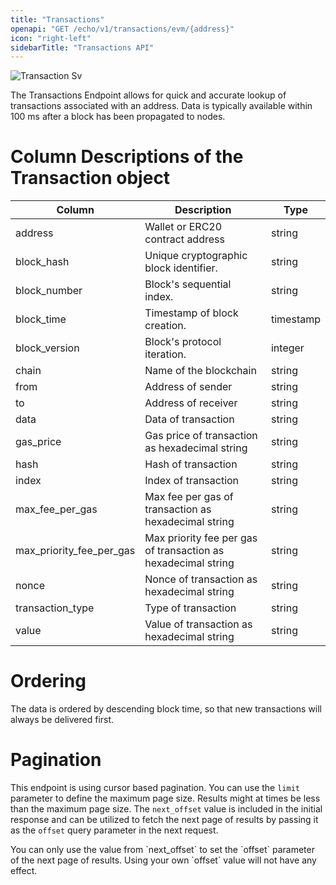 ```yaml
---
title: "Transactions"
openapi: "GET /echo/v1/transactions/evm/{address}"
icon: "right-left"
sidebarTitle: "Transactions API"
---
```


<Frame>
  <img
    src="/images/evm/transaction.svg"
    alt="Transaction Sv"
    title="Transaction Sv"
    style={{ width:"100%" }}
    className="mx-auto"
  />
</Frame>

The Transactions Endpoint allows for quick and accurate lookup of transactions associated with an address. Data is typically available within 100 ms after a block has been propagated to nodes.

# Column Descriptions of the Transaction object

| Column                   | Description                                                   | Type      |
| ------------------------ | ------------------------------------------------------------- | --------- |
| address                  | Wallet or ERC20 contract address                              | string    |
| block_hash               | Unique cryptographic block identifier.                        | string    |
| block_number             | Block's sequential index.                                     | string    |
| block_time               | Timestamp of block creation.                                  | timestamp |
| block_version            | Block's protocol iteration.                                   | integer   |
| chain                    | Name of the blockchain                                        | string    |
| from                     | Address of sender                                             | string    |
| to                       | Address of receiver                                           | string    |
| data                     | Data of transaction                                           | string    |
| gas_price                | Gas price of transaction as hexadecimal string                | string    |
| hash                     | Hash of transaction                                           | string    |
| index                    | Index of transaction                                          | string    |
| max_fee_per_gas          | Max fee per gas of transaction as hexadecimal string          | string    |
| max_priority_fee_per_gas | Max priority fee per gas of transaction as hexadecimal string | string    |
| nonce                    | Nonce of transaction as hexadecimal string                    | string    |
| transaction_type         | Type of transaction                                           | string    |
| value                    | Value of transaction as hexadecimal string                    | string    |

# Ordering

The data is ordered by descending block time, so that new transactions will always be delivered first.

# Pagination

This endpoint is using cursor based pagination. You can use the `limit` parameter to define the maximum page size.
Results might at times be less than the maximum page size.
The `next_offset` value is included in the initial response and can be utilized to fetch the next page of results by passing it as the `offset` query parameter in the next request.

<Warning>
  You can only use the value from `next_offset` to set the `offset` parameter of the next page of results. Using your own `offset` value will not have any effect.
</Warning>